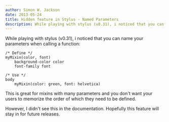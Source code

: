 ```yaml
---
author: Simon W. Jackson
date: 2013-05-24
title: Hidden feature in Stylus - Named Parameters
description: While playing with stylus (v0.31), i noticed that you can name your parameters when calling a function..
---
```


While playing with stylus (v0.31), i noticed that you can name your parameters when calling a function:

```stylus
/* Define */
myMixin(color, font)
    background-color color
    font-family font

/* Use */
body
    myMixin(color: green, font: helvetica)
```
    

This is great for mixins with many parameters and you don't want your users to memorize the order of which they need to be defined.

However, I didn't see this in the documentation. Hopefully this feature will stay in for future releases.
